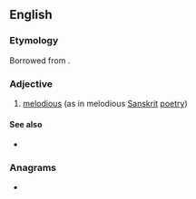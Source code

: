 ==English==

===Etymology===
Borrowed from {{bor|en|sa|श्रव्य||audible, to be heard, worth hearing}}.

===Adjective===
{{head|en|adjective}}

# [[melodious]] (as in melodious [[Sanskrit]] [[poetry]])

====See also====
* {{l|en|kavya}}

===Anagrams===
* {{anagrams|en|a=aarsvy|Savary}}